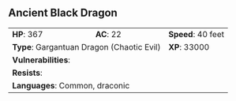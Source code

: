 ## Ancient Black Dragon {#monster-ancient-black-dragon}

```{=html}
<table class="table table-striped">
    <tbody>
        <tr>                    
            <td><b>HP</b>: 367</td>
            <td><b>AC</b>: 22</td>
            <td><b>Speed</b>: 40 feet</td>
        </tr>
        <tr>
            <td colspan="2"><b>Type</b>: Gargantuan Dragon (Chaotic Evil)</td>
            <td><b>XP</b>: 33000</td>
        </tr>
        <tr>
            <td colspan="3"><b>Vulnerabilities</b>: </td>
        </tr>
        <tr>
            <td colspan="3"><b>Resists</b>: </td>
        </tr>
        <tr>
            <td colspan="3"><b>Languages</b>: Common, draconic</td>
        </tr>
    </tbody>
</table>
```